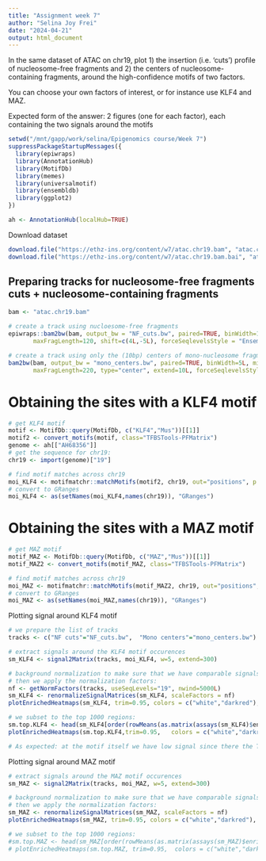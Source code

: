 ```yaml
---
title: "Assignment week 7"
author: "Selina Joy Frei"
date: "2024-04-21"
output: html_document
---
```


In the same dataset of ATAC on chr19, plot 1) the insertion (i.e. ‘cuts’) profile of nucleosome-free fragments and 2) the centers of nucleosome-containing fragments, around the high-confidence motifs of two factors.

You can choose your own factors of interest, or for instance use KLF4 and MAZ.

Expected form of the answer: 2 figures (one for each factor), each containing the two signals around the motifs
```r
setwd("/mnt/gapp/work/selina/Epigenomics course/Week 7")
suppressPackageStartupMessages({
  library(epiwraps)
  library(AnnotationHub)
  library(MotifDb)
  library(memes)
  library(universalmotif)
  library(ensembldb)
  library(ggplot2)
})

ah <- AnnotationHub(localHub=TRUE)
```

Download dataset
```r
download.file("https://ethz-ins.org/content/w7/atac.chr19.bam", "atac.chr19.bam")
download.file("https://ethz-ins.org/content/w7/atac.chr19.bam.bai", "atac.chr19.bam.bai")
```


## Preparing tracks for nucleosome-free fragments cuts + nucleosome-containing fragments

```r
bam <- "atac.chr19.bam"

# create a track using nucloesome-free fragments 
epiwraps::bam2bw(bam, output_bw = "NF_cuts.bw", paired=TRUE, binWidth=1L, type="ends", extend=2L, minFragLength=30, 
       maxFragLength=120, shift=c(4L,-5L), forceSeqlevelsStyle = "Ensembl")

# create a track using only the (10bp) centers of mono-nucleosome fragments
bam2bw(bam, output_bw = "mono_centers.bw", paired=TRUE, binWidth=5L, minFragLength=140, shift=c(4L,-5L), 
       maxFragLength=220, type="center", extend=10L, forceSeqlevelsStyle = "Ensembl")
```

# Obtaining the sites with a KLF4 motif

```r
# get KLF4 motif
motif <- MotifDb::query(MotifDb, c("KLF4","Mus"))[[1]]
motif2 <- convert_motifs(motif, class="TFBSTools-PFMatrix")
genome <- ah[["AH68356"]]
# get the sequence for chr19:
chr19 <- import(genome)["19"]

# find motif matches across chr19
moi_KLF4 <- motifmatchr::matchMotifs(motif2, chr19, out="positions", p.cutoff=1e-5)[[1]]
# convert to GRanges
moi_KLF4 <- as(setNames(moi_KLF4,names(chr19)), "GRanges")
```

# Obtaining the sites with a MAZ motif

```r
# get MAZ motif
motif_MAZ <- MotifDb::query(MotifDb, c("MAZ","Mus"))[[1]]
motif_MAZ2 <- convert_motifs(motif_MAZ, class="TFBSTools-PFMatrix")

# find motif matches across chr19
moi_MAZ <- motifmatchr::matchMotifs(motif_MAZ2, chr19, out="positions", p.cutoff=1e-5)[[1]]
# convert to GRanges
moi_MAZ <- as(setNames(moi_MAZ,names(chr19)), "GRanges")
```


Plotting signal around KLF4 motif

```r
# we prepare the list of tracks
tracks <- c("NF cuts"="NF_cuts.bw",  "Mono centers"="mono_centers.bw")

# extract signals around the KLF4 motif occurences
sm_KLF4 <- signal2Matrix(tracks, moi_KLF4, w=5, extend=300)

# background normalization to make sure that we have comparable signals
# then we apply the normalization factors:
nf <- getNormFactors(tracks, useSeqLevels="19", nwind=5000L)
sm_KLF4 <- renormalizeSignalMatrices(sm_KLF4, scaleFactors = nf)
plotEnrichedHeatmaps(sm_KLF4, trim=0.95, colors = c("white","darkred"), minRowVal = 10)

# we subset to the top 1000 regions:
sm.top.KLF4 <- head(sm_KLF4[order(rowMeans(as.matrix(assays(sm_KLF4)$enriched_score))),], 1000)
plotEnrichedHeatmaps(sm.top.KLF4,trim=0.95,   colors = c("white","darkred"))

# As expected: at the motif itself we have low signal since there the TF binds and the enzyme cannot cut. 
```

Plotting signal around MAZ motif
```r
# extract signals around the MAZ motif occurences
sm_MAZ <- signal2Matrix(tracks, moi_MAZ, w=5, extend=300)

# background normalization to make sure that we have comparable signals
# then we apply the normalization factors:
sm_MAZ <- renormalizeSignalMatrices(sm_MAZ, scaleFactors = nf)
plotEnrichedHeatmaps(sm_MAZ, trim=0.95, colors = c("white","darkred"), minRowVal = 10, use_raster = FALSE)

# we subset to the top 1000 regions:
#sm.top.MAZ <- head(sm_MAZ[order(rowMeans(as.matrix(assays(sm_MAZ)$enriched_score))),], 2000)
# plotEnrichedHeatmaps(sm.top.MAZ, trim=0.95,  colors = c("white","darkred"))
```
